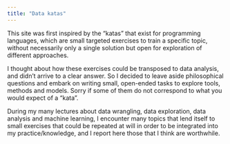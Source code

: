 ```yaml
---
title: "Data katas"
---
```


This site was first inspired by the "katas" that exist for programming
languages, which are small targeted exercises to train a specific topic,
without necessarily only a single solution but open for exploration of
different approaches.

I thought about how these exercises could be transposed to data analysis, and
didn't arrive to a clear answer. So I decided to leave aside philosophical
questions and embark on writing small, open-ended tasks to explore tools,
methods and models. Sorry if some of them do not correspond to what you would
expect of a "kata".

During my many lectures about data wrangling, data exploration, data analysis
and machine learning, I encounter many topics that lend itself to small
exercises that could be repeated at will in order to be integrated into my
practice/knowledge, and I report here those that I think are worthwhile.
